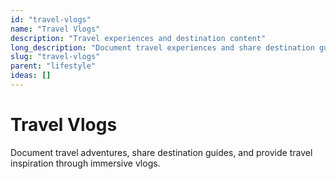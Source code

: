 ```yaml
---
id: "travel-vlogs"
name: "Travel Vlogs"
description: "Travel experiences and destination content"
long_description: "Document travel experiences and share destination guides"
slug: "travel-vlogs"
parent: "lifestyle"
ideas: []
---
```


# Travel Vlogs

Document travel adventures, share destination guides, and provide travel inspiration through immersive vlogs.